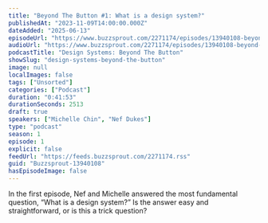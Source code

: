```yaml
---
title: "Beyond The Button #1: What is a design system?"
publishedAt: "2023-11-09T14:00:00.000Z"
dateAdded: "2025-06-13"
episodeUrl: "https://www.buzzsprout.com/2271174/episodes/13940108-beyond-the-button-1-what-is-a-design-system.mp3"
audioUrl: "https://www.buzzsprout.com/2271174/episodes/13940108-beyond-the-button-1-what-is-a-design-system.mp3"
podcastTitle: "Design Systems: Beyond The Button"
showSlug: "design-systems-beyond-the-button"
image: null
localImages: false
tags: ["Unsorted"]
categories: ["Podcast"]
duration: "0:41:53"
durationSeconds: 2513
draft: true
speakers: ["Michelle Chin", "Nef Dukes"]
type: "podcast"
season: 1
episode: 1
explicit: false
feedUrl: "https://feeds.buzzsprout.com/2271174.rss"
guid: "Buzzsprout-13940108"
hasEpisodeImage: false
---
```

In the first episode, Nef and Michelle answered the most fundamental question, “What is a design system?” Is the answer easy and straightforward, or is this a trick question?
